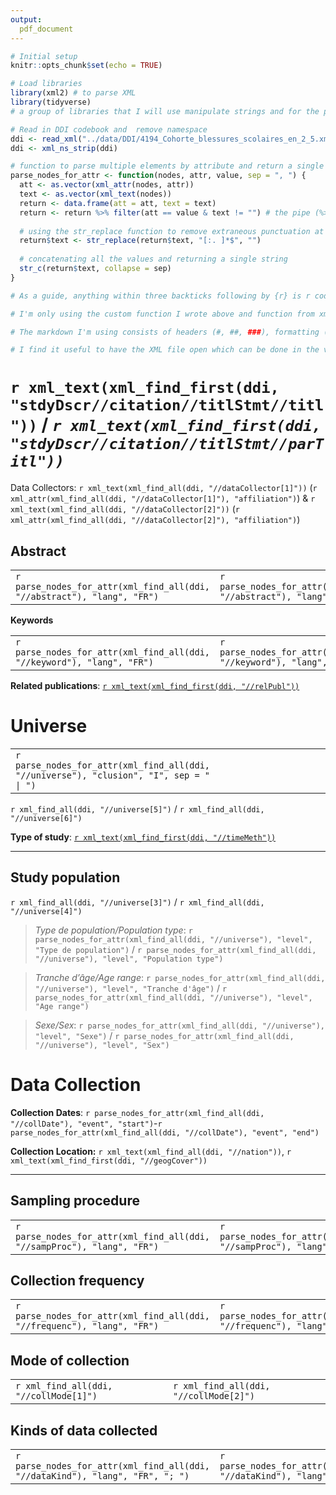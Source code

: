 ```yaml
---
output:
  pdf_document
---
```


```r
# Initial setup
knitr::opts_chunk$set(echo = TRUE)

# Load libraries
library(xml2) # to parse XML
library(tidyverse) 
# a group of libraries that I will use manipulate strings and for the parse_english_nodes function

# Read in DDI codebook and  remove namespace
ddi <- read_xml("../data/DDI/4194_Cohorte_blessures_scolaires_en_2_5.xml")
ddi <- xml_ns_strip(ddi)

# function to parse multiple elements by attribute and return a single string
parse_nodes_for_attr <- function(nodes, attr, value, sep = ", ") {
  att <- as.vector(xml_attr(nodes, attr))
  text <- as.vector(xml_text(nodes))
  return <- data.frame(att = att, text = text)
  return <- return %>% filter(att == value & text != "") # the pipe (%>%) and filter are from tidyverse
  
  # using the str_replace function to remove extraneous punctuation at the end of the values. I'm using a regular expression for the pattern and I'm looking for zero or more(*) of the symbols in the brackets (":", ".", and " "). The $ signifies the end of the string. It's being replaced by nothing so that deletes the characters 
  return$text <- str_replace(return$text, "[:. ]*$", "") 
  
  # concatenating all the values and returning a single string
  str_c(return$text, collapse = sep) 
}
```

```r
# As a guide, anything within three backticks following by {r} is r code. Also any statement within backticks like `r ...` is inline r code. Anything starting with a backslash is LaTeX. I tried to avoid using LaTeX as much as possible. 

# I'm only using the custom function I wrote above and function from xml2 to parse the XML for elements by attribute. When an element is not accessible by using the custom function, I will look for single elements using xml_find_all(ddi, "//element[#]). This is because there's not an attribute to use to pinpoint the element for the text that's to be included (or the same attribute is used multiple times). 

# The markdown I'm using consists of headers (#, ##, ###), formatting (** for bold & * for italic), block quotes which use the greater than sign (>), tables which use pipes and dashes (|---|---|), and links which use brackets and parenthesis to hyperlink text [text](hyperlink)

# I find it useful to have the XML file open which can be done in the viewer in RStudio if you install the htmltidy library and use htmltidy::xml_view(ddi)
```

\vspace{1in}

# `r xml_text(xml_find_first(ddi, "stdyDscr//citation//titlStmt//titl"))` / *`r xml_text(xml_find_first(ddi, "stdyDscr//citation//titlStmt//parTitl"))`*

Data Collectors: `r xml_text(xml_find_all(ddi, "//dataCollector[1]"))` (`r xml_attr(xml_find_all(ddi, "//dataCollector[1]"), "affiliation")`) & `r xml_text(xml_find_all(ddi, "//dataCollector[2]"))` (`r xml_attr(xml_find_all(ddi, "//dataCollector[2]"), "affiliation")`) 

\vspace{0.5in}

## Abstract

|  |  |
|---------|--------|
|`r parse_nodes_for_attr(xml_find_all(ddi, "//abstract"), "lang", "FR")`| `r parse_nodes_for_attr(xml_find_all(ddi, "//abstract"), "lang", "EN")`|

\vfill

**Keywords** 

|  |  |
|---------|--------|
|`r parse_nodes_for_attr(xml_find_all(ddi, "//keyword"), "lang", "FR")`|`r parse_nodes_for_attr(xml_find_all(ddi, "//keyword"), "lang", "EN")`

**Related publications**: [`r xml_text(xml_find_first(ddi, "//relPubl"))`](`r xml_text(xml_find_first(ddi, "//relPubl"))`)

\newpage

# Universe

|  |  |
|--------|---------|
|`r parse_nodes_for_attr(xml_find_all(ddi, "//universe"), "clusion", "I", sep = " | ")`|

`r xml_find_all(ddi, "//universe[5]")` / `r xml_find_all(ddi, "//universe[6]")`

**Type of study**: [`r xml_text(xml_find_first(ddi, "//timeMeth"))`](`r xml_attr(xml_find_first(ddi, "//timeMeth"), "method")`)

---

## Study population

`r xml_find_all(ddi, "//universe[3]")` / `r xml_find_all(ddi, "//universe[4]")`

> *Type de population/Population type*: `r parse_nodes_for_attr(xml_find_all(ddi, "//universe"), "level", "Type de population")` / `r parse_nodes_for_attr(xml_find_all(ddi, "//universe"), "level", "Population type")`

> *Tranche d'âge/Age range*: `r parse_nodes_for_attr(xml_find_all(ddi, "//universe"), "level", "Tranche d'âge")` / `r parse_nodes_for_attr(xml_find_all(ddi, "//universe"), "level", "Age range")`

> *Sexe/Sex*: `r parse_nodes_for_attr(xml_find_all(ddi, "//universe"), "level", "Sexe")` / `r parse_nodes_for_attr(xml_find_all(ddi, "//universe"), "level", "Sex")`

\newpage

# Data Collection

**Collection Dates**: `r parse_nodes_for_attr(xml_find_all(ddi, "//collDate"), "event", "start")`-`r parse_nodes_for_attr(xml_find_all(ddi, "//collDate"), "event", "end")`

**Collection Location:** `r xml_text(xml_find_all(ddi, "//nation"))`, `r xml_text(xml_find_first(ddi, "//geogCover"))`

---

## Sampling procedure

|   |   |
|---|---|
|`r parse_nodes_for_attr(xml_find_all(ddi, "//sampProc"), "lang", "FR")`| `r parse_nodes_for_attr(xml_find_all(ddi, "//sampProc"), "lang", "EN")`|

## Collection frequency

|   |   |
|---|---|
|`r parse_nodes_for_attr(xml_find_all(ddi, "//frequenc"), "lang", "FR")`| `r parse_nodes_for_attr(xml_find_all(ddi, "//frequenc"), "lang", "EN")`|

## Mode of collection

|   |   |
|---|---|
|`r xml_find_all(ddi, "//collMode[1]")`| `r xml_find_all(ddi, "//collMode[2]")`|

## Kinds of data collected

|   |   |
|---|---|
|`r parse_nodes_for_attr(xml_find_all(ddi, "//dataKind"), "lang", "FR", "; ")`|`r parse_nodes_for_attr(xml_find_all(ddi, "//dataKind"), "lang", "EN", "; ")`|
